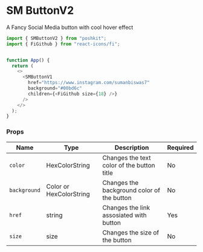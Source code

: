 <!-- Custom-MDX-Documentation.mdx -->

# SM ButtonV2

A Fancy Social Media button with cool hover effect

```js
import { SMButtonV2 } from "poshkit";
import { FiGithub } from "react-icons/fi";


function App() {
  return (
    <>
      <SMButtonV1
        href="https://www.instagram.com/sumanbiswas7"
        background="#00bd6c"
        children={<FiGithub size={18} />}
      />
    </>
  );
}
```

### Props

| Name         | Type                    | Description                                | Required |
| ------------ | ----------------------- | ------------------------------------------ | -------- |
| `color`      | HexColorString          | Changes the text color of the button title | No       |
| `background` | Color or HexColorString | Changes the background color of the button | No       |
| `href`       | string                  | Changes the link assosiated with button    | Yes       |
| `size`       | size                    | Changes the size of the button             | No       |

